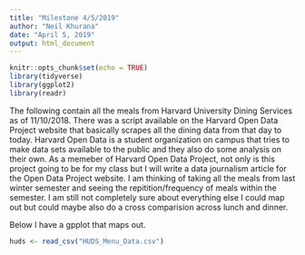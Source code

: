 ```yaml
---
title: "Milestone 4/5/2019"
author: "Neil Khurana"
date: "April 5, 2019"
output: html_document
---
```


```r
knitr::opts_chunk$set(echo = TRUE)
library(tidyverse)
library(ggplot2)
library(readr)
```

The following contain all the meals from Harvard University Dining Services as of 11/10/2018. There was a script available on the Harvard Open Data Project website that basically scrapes all the dining data from that day to today. Harvard Open Data is a student organization on campus that tries to make data sets available to the public and they also do some analysis on their own. As a memeber of Harvard Open Data Project, not only is this project going to be for my class but I will write a data journalism article for the Open Data Project website. I am thinking of taking all the meals from last winter semester and seeing the repitition/frequency of meals within the semester. I am still not completely sure about everything else I could map out but could maybe also do a cross comparision across lunch and dinner.   

Below I have a gpplot that maps out. 

```r
huds <- read_csv("HUDS_Menu_Data.csv")



```
